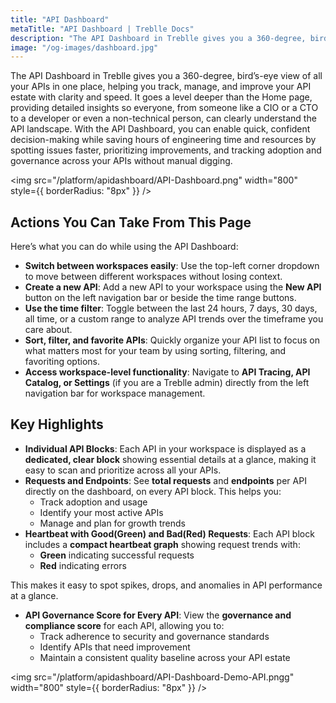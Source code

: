 ```yaml
---
title: "API Dashboard"
metaTitle: "API Dashboard | Treblle Docs"
description: "The API Dashboard in Treblle gives you a 360-degree, bird’s-eye view of all your APIs in one place, helping you track, manage, and improve your API estate."
image: "/og-images/dashboard.jpg"
---
```


The API Dashboard in Treblle gives you a 360-degree, bird’s-eye view of all your APIs in one place, helping you track, manage, and improve your API estate with clarity and speed. It goes a level deeper than the Home page, providing detailed insights so everyone, from someone like a CIO or a CTO to a developer or even a non-technical person, can clearly understand the API landscape.
With the API Dashboard, you can enable quick, confident decision-making while saving hours of engineering time and resources by spotting issues faster, prioritizing improvements, and tracking adoption and governance across your APIs without manual digging.

<img src="/platform/apidashboard/API-Dashboard.png" width="800" style={{ borderRadius: "8px" }} />


## Actions You Can Take From This Page
Here’s what you can do while using the API Dashboard:

- **Switch between workspaces easily**: Use the top-left corner dropdown to move between different workspaces without losing context.
- **Create a new API**: Add a new API to your workspace using the **New API** button on the left navigation bar or beside the time range buttons.
- **Use the time filter**: Toggle between the last 24 hours, 7 days, 30 days, all time, or a custom range to analyze API trends over the timeframe you care about.
- **Sort, filter, and favorite APIs**: Quickly organize your API list to focus on what matters most for your team by using sorting, filtering, and favoriting options.
- **Access workspace-level functionality**: Navigate to **API Tracing, API Catalog, or Settings** (if you are a Treblle admin) directly from the left navigation bar for workspace management.


## Key Highlights
- **Individual API Blocks**: Each API in your workspace is displayed as a **dedicated, clear block** showing essential details at a glance, making it easy to scan and prioritize across all your APIs.
- **Requests and Endpoints**: See **total requests** and **endpoints** per API directly on the dashboard, on every API block. This helps you:
    - Track adoption and usage
    - Identify your most active APIs
    - Manage and plan for growth trends
- **Heartbeat with Good(Green) and Bad(Red) Requests**: Each API block includes a **compact heartbeat graph** showing request trends with:
    - **Green** indicating successful requests
    - **Red** indicating errors  

This makes it easy to spot spikes, drops, and anomalies in API performance at a glance.
- **API Governance Score for Every API**: View the **governance and compliance score** for each API, allowing you to:
    - Track adherence to security and governance standards
    - Identify APIs that need improvement
    - Maintain a consistent quality baseline across your API estate

<img src="/platform/apidashboard/API-Dashboard-Demo-API.pngg" width="800" style={{ borderRadius: "8px" }} />
